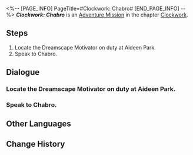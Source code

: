 <%-- [PAGE_INFO]
PageTitle=#Clockwork: Chabro#
[END_PAGE_INFO] --%>
{{Stub|Dialogue.}}
{{Mission Infobox
|id            = 4240304
|title         = 
|image         = <!--Mission Clockwork: Chabro.png-->
|type          = Adventure
|event_name    = 
|chapter       = Clockwork
|requirements  = [[Trailblaze Mission]] ''[[Gentleness, the Name of Nocturne]]'' completed
|summary       = <!--official mission summary from Fate's Atlas-->
|characters    = Billboard; Chabro; Trailblazer
|startLocation = [[<!--starting world-->]] - [[<!--starting area-->]]
|world         = <!--starting world-->
|area          = <!--starting area-->
|prev          = 
|next          = 
|exp           = 100
|credits       = 20000
|stellarJade   = 10
|other         = {{Card List|Lost Crystal*3; Clock Credits*180}}
}}
'''''Clockwork: Chabro''''' is an [[Adventure Mission]] in the chapter [[Clockwork]].

==Steps==
# Locate the Dreamscape Motivator on duty at Aideen Park.
# Speak to Chabro.

<!--
==Gameplay Notes==

--><!--
==Trial Character==

-->
==Dialogue==
{{Stub Dialogue}}
{{Dialogue Start}}
:{{tx}}
{{Dialogue End}}

===Locate the Dreamscape Motivator on duty at Aideen Park.===
{{Mission Description|type=adventure|location=<!--to be added-->|update|Tick... tock! Quick, adjust the hands... Tick, tock!<br />People's minds await your exploration. Help them regain their true selves!}}
{{Dialogue Start}}
:{{tx}}
{{Dialogue End}}

===Speak to Chabro.===
{{Dialogue Start}}
:{{tx}}
{{Dialogue End}}

==Other Languages==
{{Other Languages
|en   = Clockwork: Chabro
|zhs  = 钟表把戏：夏布罗
|zht  = 鐘錶把戲：夏布羅
|ja   = クロックトリック：シャブロー
|ko   = 시계 트릭: 차브로
|es   = Trucorreloj: Chabro
|fr   = Pouvoir de la Pendule&nbsp;: Chabro
|ru   = Заводной механизм: Чабро
|th   = กลนาฬิกา: Chabro
|vi   = Thủ Thuật Đồng Hồ: Chabro
|de   = Uhrwerk: Chabro
|id   = Clockwork: Chabro
|pt   = Truquelógio: Chabro
}}

==Change History==
{{Change History|2.0}}
